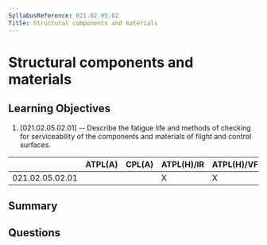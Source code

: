 ```yaml
---
SyllabusReference: 021.02.05.02
Title: Structural components and materials
---
```


# Structural components and materials

## Learning Objectives

1. [021.02.05.02.01] -- Describe the fatigue life and methods of checking for
   serviceability of the components and materials of flight and control
   surfaces.

|                 | ATPL(A) | CPL(A) | ATPL(H)/IR | ATPL(H)/VFR | CPL(H) | IR  | CBIR(A) |
| --------------- | ------- | ------ | ---------- | ----------- | ------ | --- | ------- |
| 021.02.05.02.01 |         |        | X          | X           | X      |     |         |

## Summary

## Questions
